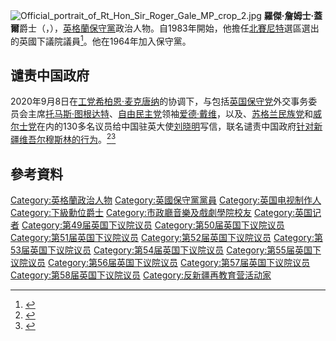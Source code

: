 [[File:Official_portrait_of_Rt_Hon_Sir_Roger_Gale_MP_crop_2.jpg|thumb]]
'''羅傑·詹姆士·蓋爾'''爵士（{{lang-en|Sir '''Roger James Gale'''}}，{{bd|1943年|8月20日|||Gale, Sir Roger}}），[[英格蘭|英格蘭]][[保守黨_(英國)|保守黨]]政治人物。自1983年開始，他擔任[[北賽尼特_(英國國會選區)|北賽尼特]]選區選出的英國下議院議員<ref>{{Cite web |url=http://hansard.millbanksystems.com/commons/1983/jun/30/cable-systems-and-services#S6CV0044P0_19830630_HOC_352 |title=Cable Systems and Services (Hansard, 30 June 1983) |accessdate=2016-03-09 |archive-date=2009-07-02 |archive-url=https://web.archive.org/web/20090702094331/http://hansard.millbanksystems.com/commons/1983/jun/30/cable-systems-and-services#S6CV0044P0_19830630_HOC_352 |dead-url=no }}</ref>。他在1964年加入保守黨。

==谴责中国政府==
2020年9月8日在[[英国工党|工党]][[希柏恩·麦克唐纳|希柏恩·麦克唐纳]]的协调下，与包括[[英国保守党|英国保守党]]外交事务委员会主席[[托马斯·图根达特|托马斯·图根达特]]、[[自由民主党_(英国)|自由民主党]]领袖[[爱德·戴维|爱德·戴维]]，以及{{le|英国绿党|Green Party (UK)}}、[[苏格兰民族党|苏格兰民族党]]和[[威尔士党|威尔士党]]在内的130多名议员给中国驻英大使[[刘晓明|刘晓明]]写信，联名谴责中国政府[[新疆再教育营|针对新疆维吾尔穆斯林的行为]]。<ref>{{cite news |author1=法广 |title=英国近百名议员联名谴责中共针对新疆维吾尔穆斯林的行为 |url=https://www.rfi.fr/cn/%E4%B8%AD%E5%9B%BD/20200909-%E8%8B%B1%E5%9B%BD%E8%BF%91%E7%99%BE%E5%90%8D%E8%AE%AE%E5%91%98%E8%81%94%E5%90%8D%E8%B0%B4%E8%B4%A3%E4%B8%AD%E5%85%B1%E9%92%88%E5%AF%B9%E6%96%B0%E7%96%86%E7%BB%B4%E5%90%BE%E5%B0%94%E7%A9%86%E6%96%AF%E6%9E%97%E7%9A%84%E8%A1%8C%E4%B8%BA |accessdate=2020-09-29 |agency=RFI |date=2020-09-10 |archive-date=2020-09-10 |archive-url=https://web.archive.org/web/20200910225118/https://www.rfi.fr/cn/%E4%B8%AD%E5%9B%BD/20200909-%E8%8B%B1%E5%9B%BD%E8%BF%91%E7%99%BE%E5%90%8D%E8%AE%AE%E5%91%98%E8%81%94%E5%90%8D%E8%B0%B4%E8%B4%A3%E4%B8%AD%E5%85%B1%E9%92%88%E5%AF%B9%E6%96%B0%E7%96%86%E7%BB%B4%E5%90%BE%E5%B0%94%E7%A9%86%E6%96%AF%E6%9E%97%E7%9A%84%E8%A1%8C%E4%B8%BA |dead-url=no }}</ref><ref>{{cite news |author1=DAVID ALTON |title=Led by Siobhain McDonagh MP, 130 parliamentarians have today written to the Chinese Ambassador to the UK condemning treatment of Uyghur people in Xinjiang |url=https://davidalton.net/2020/09/08/led-by-siobhain-mcdonagh-mp-130-parliamentarians-have-today-written-to-the-chinese-ambassador-to-the-uk-condemning-treatment-of-uyghur-people-in-xinjiang/ |accessdate=2020-09-29 |date=2020-09-08 |archive-date=2020-09-17 |archive-url=https://web.archive.org/web/20200917001800/https://davidalton.net/2020/09/08/led-by-siobhain-mcdonagh-mp-130-parliamentarians-have-today-written-to-the-chinese-ambassador-to-the-uk-condemning-treatment-of-uyghur-people-in-xinjiang/ |dead-url=no }}</ref>
==參考資料==
{{Reflist}}
{{DEFAULTSORT:Gale, Sir Roger}}
[[Category:英格蘭政治人物|Category:英格蘭政治人物]]
[[Category:英國保守黨黨員|Category:英國保守黨黨員]]
[[Category:英国电视制作人|Category:英国电视制作人]]
[[Category:下級勳位爵士|Category:下級勳位爵士]]
[[Category:市政廳音樂及戲劇學院校友|Category:市政廳音樂及戲劇學院校友]]
[[Category:英国记者|Category:英国记者]]
[[Category:第49届英国下议院议员|Category:第49届英国下议院议员]]
[[Category:第50届英国下议院议员|Category:第50届英国下议院议员]]
[[Category:第51届英国下议院议员|Category:第51届英国下议院议员]]
[[Category:第52届英国下议院议员|Category:第52届英国下议院议员]]
[[Category:第53届英国下议院议员|Category:第53届英国下议院议员]]
[[Category:第54届英国下议院议员|Category:第54届英国下议院议员]]
[[Category:第55届英国下议院议员|Category:第55届英国下议院议员]]
[[Category:第56届英国下议院议员|Category:第56届英国下议院议员]]
[[Category:第57届英国下议院议员|Category:第57届英国下议院议员]]
[[Category:第58届英国下议院议员|Category:第58届英国下议院议员]]
[[Category:反新疆再教育营活动家|Category:反新疆再教育营活动家]]